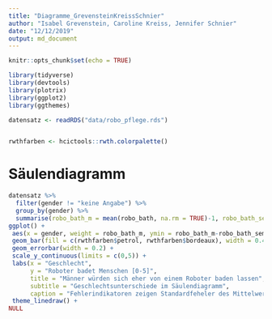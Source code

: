 ```yaml
---
title: "Diagramme_GrevensteinKreissSchnier"
author: "Isabel Grevenstein, Caroline Kreiss, Jennifer Schnier"
date: "12/12/2019"
output: md_document
---
```


```r
knitr::opts_chunk$set(echo = TRUE)

library(tidyverse)
library(devtools)
library(plotrix)
library(ggplot2)
library(ggthemes)

datensatz <- readRDS("data/robo_pflege.rds")


rwthfarben <- hcictools::rwth.colorpalette()
```
# Säulendiagramm
```r
datensatz %>% 
  filter(gender != "keine Angabe") %>% 
  group_by(gender) %>% 
  summarise(robo_bath_m = mean(robo_bath, na.rm = TRUE)-1, robo_bath_sem = std.error(robo_bath)) %>% 
ggplot() +
 aes(x = gender, weight = robo_bath_m, ymin = robo_bath_m-robo_bath_sem, ymax = robo_bath_m+robo_bath_sem, fill = gender) +
 geom_bar(fill = c(rwthfarben$petrol, rwthfarben$bordeaux), width = 0.4) +
 geom_errorbar(width = 0.2) +
 scale_y_continuous(limits = c(0,5)) +
 labs(x = "Geschlecht", 
      y = "Roboter badet Menschen [0-5]", 
      title = "Männer würden sich eher von einem Roboter baden lassen", 
      subtitle = "Geschlechtsunterschiede im Säulendiagramm", 
      caption = "Fehlerindikatoren zeigen Standardfeheler des Mittelwerts.") +
 theme_linedraw() + 
NULL
```

